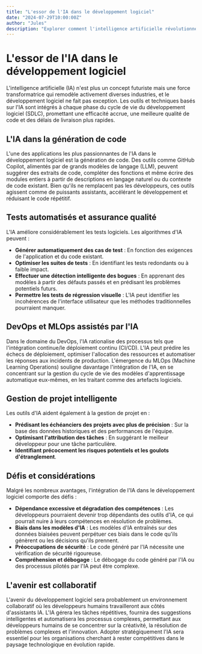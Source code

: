 ```yaml
---
title: "L'essor de l'IA dans le développement logiciel"
date: "2024-07-29T10:00:00Z"
author: "Jules"
description: "Explorer comment l'intelligence artificielle révolutionne le cycle de vie du développement logiciel, de la génération de code aux tests et déploiements automatisés."
---
```


# L'essor de l'IA dans le développement logiciel

L'intelligence artificielle (IA) n'est plus un concept futuriste mais une force transformatrice qui remodèle activement diverses industries, et le développement logiciel ne fait pas exception. Les outils et techniques basés sur l'IA sont intégrés à chaque phase du cycle de vie du développement logiciel (SDLC), promettant une efficacité accrue, une meilleure qualité de code et des délais de livraison plus rapides.

## L'IA dans la génération de code

L'une des applications les plus passionnantes de l'IA dans le développement logiciel est la génération de code. Des outils comme GitHub Copilot, alimentés par de grands modèles de langage (LLM), peuvent suggérer des extraits de code, compléter des fonctions et même écrire des modules entiers à partir de descriptions en langage naturel ou du contexte de code existant. Bien qu'ils ne remplacent pas les développeurs, ces outils agissent comme de puissants assistants, accélérant le développement et réduisant le code répétitif.

## Tests automatisés et assurance qualité

L'IA améliore considérablement les tests logiciels. Les algorithmes d'IA peuvent :
- **Générer automatiquement des cas de test** : En fonction des exigences de l'application et du code existant.
- **Optimiser les suites de tests** : En identifiant les tests redondants ou à faible impact.
- **Effectuer une détection intelligente des bogues** : En apprenant des modèles à partir des défauts passés et en prédisant les problèmes potentiels futurs.
- **Permettre les tests de régression visuelle** : L'IA peut identifier les incohérences de l'interface utilisateur que les méthodes traditionnelles pourraient manquer.

## DevOps et MLOps assistés par l'IA

Dans le domaine du DevOps, l'IA rationalise des processus tels que l'intégration continue/le déploiement continu (CI/CD). L'IA peut prédire les échecs de déploiement, optimiser l'allocation des ressources et automatiser les réponses aux incidents de production. L'émergence du MLOps (Machine Learning Operations) souligne davantage l'intégration de l'IA, en se concentrant sur la gestion du cycle de vie des modèles d'apprentissage automatique eux-mêmes, en les traitant comme des artefacts logiciels.

## Gestion de projet intelligente

Les outils d'IA aident également à la gestion de projet en :
- **Prédisant les échéanciers des projets avec plus de précision** : Sur la base des données historiques et des performances de l'équipe.
- **Optimisant l'attribution des tâches** : En suggérant le meilleur développeur pour une tâche particulière.
- **Identifiant précocement les risques potentiels et les goulots d'étranglement**.

## Défis et considérations

Malgré les nombreux avantages, l'intégration de l'IA dans le développement logiciel comporte des défis :
- **Dépendance excessive et dégradation des compétences** : Les développeurs pourraient devenir trop dépendants des outils d'IA, ce qui pourrait nuire à leurs compétences en résolution de problèmes.
- **Biais dans les modèles d'IA** : Les modèles d'IA entraînés sur des données biaisées peuvent perpétuer ces biais dans le code qu'ils génèrent ou les décisions qu'ils prennent.
- **Préoccupations de sécurité** : Le code généré par l'IA nécessite une vérification de sécurité rigoureuse.
- **Compréhension et débogage** : Le débogage du code généré par l'IA ou des processus pilotés par l'IA peut être complexe.

## L'avenir est collaboratif

L'avenir du développement logiciel sera probablement un environnement collaboratif où les développeurs humains travailleront aux côtés d'assistants IA. L'IA gérera les tâches répétitives, fournira des suggestions intelligentes et automatisera les processus complexes, permettant aux développeurs humains de se concentrer sur la créativité, la résolution de problèmes complexes et l'innovation. Adopter stratégiquement l'IA sera essentiel pour les organisations cherchant à rester compétitives dans le paysage technologique en évolution rapide.
